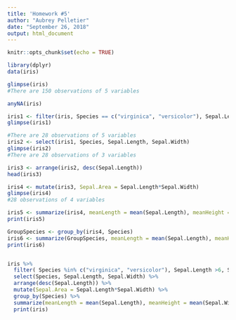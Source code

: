 ```yaml
---
title: 'Homework #5'
author: "Aubrey Pelletier"
date: "September 26, 2018"
output: html_document
---
```


```r
knitr::opts_chunk$set(echo = TRUE)
```

```r
library(dplyr)
data(iris)

glimpse(iris)
#There are 150 observations of 5 variables

anyNA(iris)

iris1 <- filter(iris, Species == c("virginica", "versicolor"), Sepal.Length >6, Sepal.Width >2.5)
glimpse(iris1)

#There are 28 observations of 5 variables 
iris2 <- select(iris1, Species, Sepal.Length, Sepal.Width)
glimpse(iris2)
#There are 28 observations of 3 variables  

iris3 <- arrange(iris2, desc(Sepal.Length))
head(iris3)  

iris4 <- mutate(iris3, Sepal.Area = Sepal.Length*Sepal.Width)
glimpse(iris4)
#28 observations of 4 variables

iris5 <- summarize(iris4, meanLength = mean(Sepal.Length), meanHeight = mean(Sepal.Width), number = n())
print(iris5)

GroupSpecies <- group_by(iris4, Species)
iris6 <- summarize(GroupSpecies, meanLength = mean(Sepal.Length), meanHeight = mean(Sepal.Width), number = n())
print(iris6)


iris %>% 
  filter( Species %in% c("virginica", "versicolor"), Sepal.Length >6, Sepal.Width >2.5) %>%
  select(Species, Sepal.Length, Sepal.Width) %>%
  arrange(desc(Sepal.Length)) %>%
  mutate(Sepal.Area = Sepal.Length*Sepal.Width) %>%
  group_by(Species) %>%
  summarize(meanLength = mean(Sepal.Length), meanHeight = mean(Sepal.Width), number = n()) %>%
  print(iris)


  
```